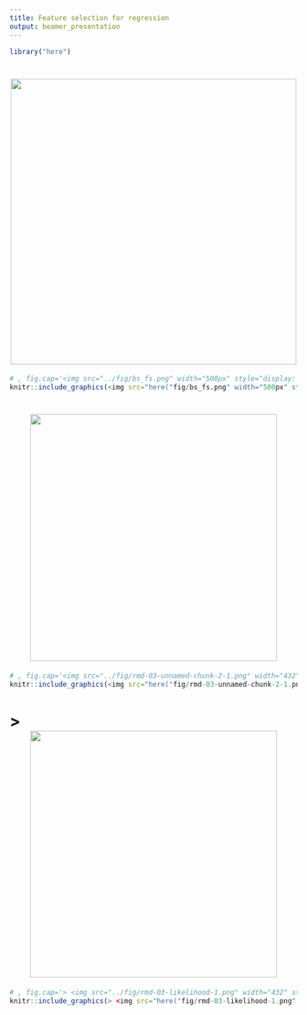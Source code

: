 ```yaml
---
title: Feature selection for regression
output: beamer_presentation
---
```

```r
library("here")
```
# <img src="../fig/bs_fs.png" width="500px" style="display: block; margin: auto;" />
```r
# , fig.cap='<img src="../fig/bs_fs.png" width="500px" style="display: block; margin: auto;" />
knitr::include_graphics(<img src="here("fig/bs_fs.png" width="500px" style="display: block; margin: auto;" />"))
```

\newpage
# <img src="../fig/rmd-03-unnamed-chunk-2-1.png" width="432" style="display: block; margin: auto;" />
```r
# , fig.cap='<img src="../fig/rmd-03-unnamed-chunk-2-1.png" width="432" style="display: block; margin: auto;" />
knitr::include_graphics(<img src="here("fig/rmd-03-unnamed-chunk-2-1.png" width="432" style="display: block; margin: auto;" />"))
```

\newpage
# > <img src="../fig/rmd-03-likelihood-1.png" width="432" style="display: block; margin: auto;" />
```r
# , fig.cap='> <img src="../fig/rmd-03-likelihood-1.png" width="432" style="display: block; margin: auto;" />
knitr::include_graphics(> <img src="here("fig/rmd-03-likelihood-1.png" width="432" style="display: block; margin: auto;" />"))
```

\newpage
